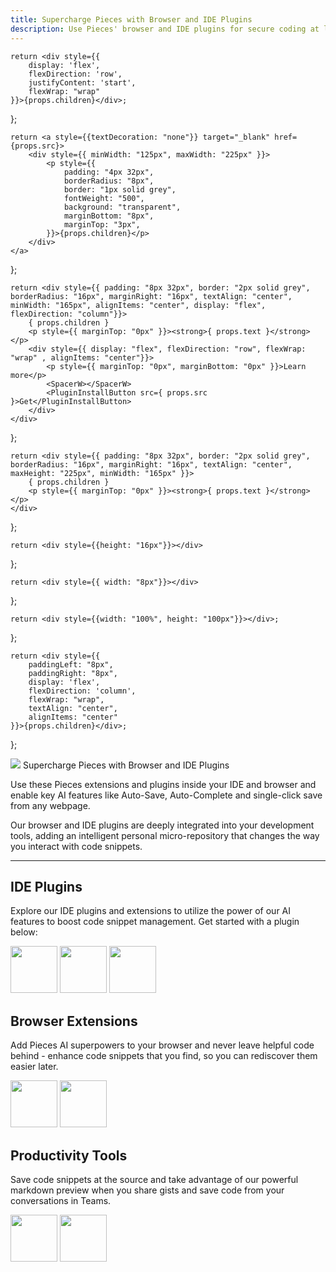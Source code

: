 ```yaml
---
title: Supercharge Pieces with Browser and IDE Plugins
description: Use Pieces' browser and IDE plugins for secure coding at lightning speeds. Pieces enables key AI features like Auto-Save, Auto-Complete and single-click save.
---
```


    return <div style={{
        display: 'flex',
        flexDirection: 'row',
        justifyContent: 'start',
        flexWrap: "wrap"
    }}>{props.children}</div>;
};

    return <a style={{textDecoration: "none"}} target="_blank" href={props.src}>
        <div style={{ minWidth: "125px", maxWidth: "225px" }}>
            <p style={{
                padding: "4px 32px",
                borderRadius: "8px",
                border: "1px solid grey",
                fontWeight: "500",
                background: "transparent",
                marginBottom: "8px",
                marginTop: "3px",
            }}>{props.children}</p>
        </div>
    </a>
};

    return <div style={{ padding: "8px 32px", border: "2px solid grey", borderRadius: "16px", marginRight: "16px", textAlign: "center", minWidth: "165px", alignItems: "center", display: "flex", flexDirection: "column"}}>
        { props.children }
        <p style={{ marginTop: "0px" }}><strong>{ props.text }</strong></p>
        <div style={{ display: "flex", flexDirection: "row", flexWrap: "wrap" , alignItems: "center"}}>
            <p style={{ marginTop: "0px", marginBottom: "0px" }}>Learn more</p>
            <SpacerW></SpacerW>
            <PluginInstallButton src={ props.src }>Get</PluginInstallButton>
        </div>
    </div>
};

    return <div style={{ padding: "8px 32px", border: "2px solid grey", borderRadius: "16px", marginRight: "16px", textAlign: "center", maxHeight: "225px", minWidth: "165px" }}>
        { props.children }
        <p style={{ marginTop: "0px" }}><strong>{ props.text }</strong></p>
    </div>
};

    return <div style={{height: "16px"}}></div>
};

    return <div style={{ width: "8px"}}></div>
};

    return <div style={{width: "100%", height: "100px"}}></div>;
};

    return <div style={{
        paddingLeft: "8px",
        paddingRight: "8px",
        display: 'flex',
        flexDirection: 'column',
        flexWrap: "wrap",
        textAlign: "center",
        alignItems: "center"
    }}>{props.children}</div>;
};

<link rel="canonical" href="https://code.pieces.app/plugins" />

<HeaderSpacer></HeaderSpacer>

<FlexColumn>
    <Image src={"/assets/headers/light/plugin_header_landing.png"} />
    <Spacer></Spacer>
    <Heading type={"h1"}>Supercharge Pieces with Browser and IDE Plugins</Heading>
    <p>Use these Pieces extensions and plugins inside your IDE and browser and enable key AI features like Auto-Save, Auto-Complete and single-click save from any webpage.</p>
    <p>Our browser and IDE plugins are deeply integrated into your development tools, adding an intelligent personal micro-repository that changes the way you interact with code snippets.</p>
</FlexColumn>

---

## IDE Plugins

Explore our IDE plugins and extensions to utilize the power of our AI features to boost code snippet management. Get started with a plugin below:

<GridFlexRow>
    <PluginButton1 text={"VS Code IDE"} src={"https://marketplace.visualstudio.com/items?itemName=MeshIntelligentTechnologiesInc.pieces-vscode"}>
        <Image width="75" src={"/assets/logos/vscode_logo.png"} />
    </PluginButton1>
    <PluginButton src={"/assets/logos/jetbrains_logo.png"} text={"Jetbrains IDE"}>
        <Image width="75" src={"/assets/logos/jetbrains_logo.png"} />
    </PluginButton>
    <PluginButton src={"/assets/logos/ue_logo.png"} text={"UltraEdit IDE"}>
        <Image width="75" src={"/assets/logos/ue_logo.png"} />
    </PluginButton>
</GridFlexRow>

<Spacer></Spacer>

## Browser Extensions

Add Pieces AI superpowers to your browser and never leave helpful code behind - enhance code snippets that you find, so you can rediscover them easier later.

<GridFlexRow>
    <PluginButton text={"Chrome"}>
        <Image width="75" src={"/assets/logos/chrome_logo.png"} />
    </PluginButton>
    <PluginButton text={"Edge"}>
        <Image width="75" src={"/assets/logos/edge_logo.png"} />
    </PluginButton>
</GridFlexRow>

<Spacer></Spacer>

## Productivity Tools

Save code snippets at the source and take advantage of our powerful markdown preview when you share gists and save code from your conversations in Teams.

<GridFlexRow>
    <PluginButton text={"GitHub"}>
        <Image width="75" src={"/assets/logos/github_logo.png"} />
    </PluginButton>
    <PluginButton text={"Teams"}>
        <Image width="75" src={"/assets/logos/teams_logo.png"} />
    </PluginButton>
</GridFlexRow>

